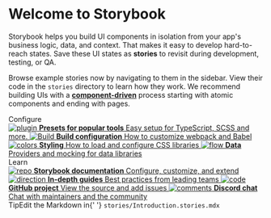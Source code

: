 
<Meta title="Example/Introduction" />

<style>
	{`
		.subheading {
			--mediumdark: '#999999';
			font-weight: 900;
			font-size: 13px;
			color: #999;
			letter-spacing: 6px;
			line-height: 24px;
			text-transform: uppercase;
			margin-bottom: 12px;
			margin-top: 40px;
		}

		.link-list {
			display: grid;
			grid-template-columns: 1fr;
			grid-template-rows: 1fr 1fr;
			row-gap: 10px;
		}

		@media (min-width: 620px) {
			.link-list {
				row-gap: 20px;
				column-gap: 20px;
				grid-template-columns: 1fr 1fr;
			}
		}

		@media all and (-ms-high-contrast:none) {
		.link-list {
				display: -ms-grid;
				-ms-grid-columns: 1fr 1fr;
				-ms-grid-rows: 1fr 1fr;
			}
		}

		.link-item {
			display: block;
			padding: 20px 30px 20px 15px;
			border: 1px solid #00000010;
			border-radius: 5px;
			transition: background 150ms ease-out, border 150ms ease-out, transform 150ms ease-out;
			color: #333333;
			display: flex;
			align-items: flex-start;
		}

		.link-item:hover {
			border-color: #1EA7FD50;
			transform: translate3d(0, -3px, 0);
			box-shadow: rgba(0, 0, 0, 0.08) 0 3px 10px 0;
		}

		.link-item:active {
			border-color: #1EA7FD;
			transform: translate3d(0, 0, 0);
		}

		.link-item strong {
			font-weight: 700;
			display: block;
			margin-bottom: 2px;
		}

		.link-item img {
			height: 40px;
			width: 40px;
			margin-right: 15px;
			flex: none;
		}

		.link-item span {
			font-size: 14px;
			line-height: 20px;
		}

		.tip {
			display: inline-block;
			border-radius: 1em;
			font-size: 11px;
			line-height: 12px;
			font-weight: 700;
			background: #E7FDD8;
			color: #66BF3C;
			padding: 4px 12px;
			margin-right: 10px;
			vertical-align: top;
		}

		.tip-wrapper {
			font-size: 13px;
			line-height: 20px;
			margin-top: 40px;
			margin-bottom: 40px;
		}

		.tip-wrapper code {
			font-size: 12px;
			display: inline-block;
		}
	`}
</style>

# Welcome to Storybook
Storybook helps you build UI components in isolation from your app's business logic, data, and context.
That makes it easy to develop hard-to-reach states. Save these UI states as **stories** to revisit during development, testing, or QA.

Browse example stories now by navigating to them in the sidebar.
View their code in the `stories` directory to learn how they work.
We recommend building UIs with a [**component-driven**](https://componentdriven.org) process starting with atomic components and ending with pages.

<div className="subheading">Configure</div>

<div className="link-list">
	<a
		className="link-item"
		href="https://storybook.js.org/docs/react/addons/addon-types"
		target="_blank"
	>
		<img src={Plugin} alt="plugin" />
		<span>
			<strong>Presets for popular tools</strong>
			Easy setup for TypeScript, SCSS and more.
		</span>
	</a>
	<a
		className="link-item"
		href="https://storybook.js.org/docs/react/configure/webpack"
		target="_blank"
	>
		<img src={StackAlt} alt="Build" />
		<span>
			<strong>Build configuration</strong>
			How to customize webpack and Babel
		</span>
	</a>
	<a
		className="link-item"
		href="https://storybook.js.org/docs/react/configure/styling-and-css"
		target="_blank"
	>
		<img src={Colors} alt="colors" />
		<span>
			<strong>Styling</strong>
			How to load and configure CSS libraries
		</span>
	</a>
	<a
		className="link-item"
		href="https://storybook.js.org/docs/react/get-started/setup#configure-storybook-for-your-stack"
		target="_blank"
	>
		<img src={Flow} alt="flow" />
		<span>
			<strong>Data</strong>
			Providers and mocking for data libraries
		</span>
	</a>
</div>

<div className="subheading">Learn</div>

<div className="link-list">
	<a className="link-item" href="https://storybook.js.org/docs" target="_blank">
		<img src={Repo} alt="repo" />
		<span>
			<strong>Storybook documentation</strong>
			Configure, customize, and extend
		</span>
	</a>
	<a className="link-item" href="https://storybook.js.org/tutorials/" target="_blank">
		<img src={Direction} alt="direction" />
		<span>
			<strong>In-depth guides</strong>
			Best practices from leading teams
		</span>
	</a>
	<a className="link-item" href="https://github.com/storybookjs/storybook" target="_blank">
		<img src={Code} alt="code" />
		<span>
			<strong>GitHub project</strong>
			View the source and add issues
		</span>
	</a>
	<a className="link-item" href="https://discord.gg/storybook" target="_blank">
		<img src={Comments} alt="comments" />
		<span>
			<strong>Discord chat</strong>
			Chat with maintainers and the community
		</span>
	</a>
</div>

<div className="tip-wrapper">
	<span className="tip">Tip</span>Edit the Markdown in{' '}
	<code>stories/Introduction.stories.mdx</code>
</div>

